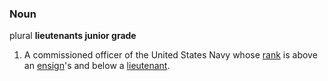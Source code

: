 ===Noun===

plural '''lieutenants junior grade'''

#A commissioned officer of the United States Navy whose [[rank]] is above an [[ensign]]'s and below a [[lieutenant]].